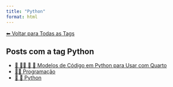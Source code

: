 ```yaml
---
title: "Python"
format: html
---
```


[⬅ Voltar para Todas as Tags](../tags.qmd)

## Posts com a tag **Python**

- [📘 👨‍💻 📄 🐍 Modelos de Código em Python para Usar com Quarto](/posts/programacao/modelos-python-quarto.html)
- [👨‍💻 Programação](/posts/programacao/index.html)
- [📄 🐍 Python](/posts/programacao/python/index.html)
